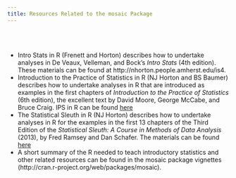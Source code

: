 ```yaml
---
title: Resources Related to the mosaic Package
---
```

</br>
</br>

- Intro Stats in R (Frenett and Horton) describes how to undertake analyses in De Veaux, Velleman, and Bock's *Intro Stats* (4th edition).  These materials can be found at http://nhorton.people.amherst.edu/is4.
- Introduction to the Practice of Statistics in R (NJ Horton and BS Baumer) describes how to undertake analyses in R that are introduced as examples in the first chapters of *Introduction to the Practice of Statistics* (6th edition), the excellent text by David Moore, George McCabe, and Bruce Craig. IPS in R can be found <a href="http://nhorton.people.amherst.edu/ips6e">here</a>
- The Statistical Sleuth in R (NJ Horton) describes how to undertake analyses in R for the examples in the first 13 chapters of the Third Edition of the *Statistical Sleuth: A Course in Methods of Data Analysis* (2013), by Fred Ramsey and Dan Schafer. The materials can be found <a href="http://nhorton.people.amherst.edu/sleuth">here</a>
- A short summary of the R needed to teach introductory statistics and other related resources can be found in the mosaic package vignettes (http://cran.r-project.org/web/packages/mosaic).

